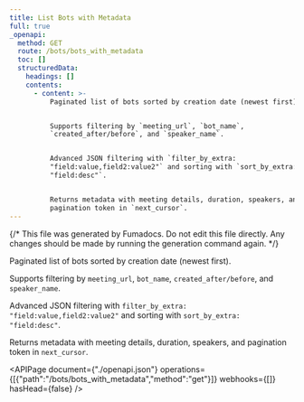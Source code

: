 ```yaml
---
title: List Bots with Metadata
full: true
_openapi:
  method: GET
  route: /bots/bots_with_metadata
  toc: []
  structuredData:
    headings: []
    contents:
      - content: >-
          Paginated list of bots sorted by creation date (newest first). 


          Supports filtering by `meeting_url`, `bot_name`,
          `created_after/before`, and `speaker_name`. 


          Advanced JSON filtering with `filter_by_extra:
          "field:value,field2:value2"` and sorting with `sort_by_extra:
          "field:desc"`.


          Returns metadata with meeting details, duration, speakers, and
          pagination token in `next_cursor`.
---
```


{/* This file was generated by Fumadocs. Do not edit this file directly. Any changes should be made by running the generation command again. */}

Paginated list of bots sorted by creation date (newest first). 

Supports filtering by `meeting_url`, `bot_name`, `created_after/before`, and `speaker_name`. 

Advanced JSON filtering with `filter_by_extra: "field:value,field2:value2"` and sorting with `sort_by_extra: "field:desc"`.

Returns metadata with meeting details, duration, speakers, and pagination token in `next_cursor`.

<APIPage document={"./openapi.json"} operations={[{"path":"/bots/bots_with_metadata","method":"get"}]} webhooks={[]} hasHead={false} />